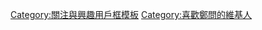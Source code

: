 {{Userbox-r
  |border-c = #000000
  |border-s = 1
  |id-c     = #FFCC00
  |id-s     = 14
  |id-fc    = #FFFF00
  |info-c   = #ffff00
  |info-s   = 10
  |info-fc  = #000000
  |id       = 鄭問
  |info     = 這個用戶是'''[[鄭問]]'''的粉絲。
}}
<noinclude>[[Category:關注與興趣用戶框模板]]</noinclude>
[[Category:喜歡鄭問的維基人]]